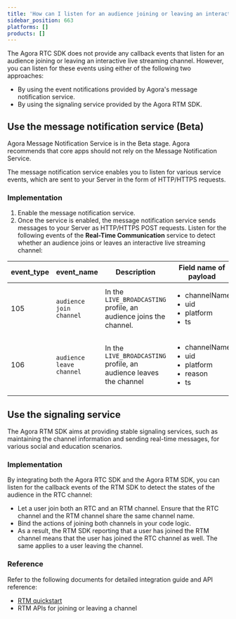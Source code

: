 ```yaml
---
title: 'How can I listen for an audience joining or leaving an interactive live streaming channel?'
sidebar_position: 663
platforms: []
products: []
---
```


The Agora RTC SDK does not provide any callback events that listen for an audience joining or leaving an interactive live streaming channel. However, you can listen for these events using either of the following two approaches:

- By using the event notifications provided by Agora's message notification service.
- By using the signaling service provided by the Agora RTM SDK.

## Use the message notification service (Beta)
<div class="alert note">Agora Message Notification Service is in the Beta stage. Agora recommends that core apps should not rely on the Message Notification Service.</div>

The message notification service enables you to listen for various service events, which are sent to your Server in the form of HTTP/HTTPS requests.

### Implementation

1. Enable the message notification service.
2. Once the service is enabled, the message notification service sends messages to your Server as HTTP/HTTPS POST requests. Listen for the following events of the **Real-Time Communication** service to detect whether an audience joins or leaves an interactive live streaming channel:

| event_type | event_name | Description | Field name of payload |
| ---------------- | ---------------- | ---------------- | ----------------- |
| 105      | `audience join channel`      | In the `LIVE_BROADCASTING` profile, an audience joins the channel.      |<ul><li>channelName</li><li>uid</li><li>platform</li><li>ts</li></ul> |
| 106      | `audience leave channel`   | In the `LIVE_BROADCASTING` profile, an audience leaves the channel      |<ul><li>channelName</li><li>uid</li><li>platform</li><li>reason</li><li>ts</li></ul> |

## Use the signaling service

The Agora RTM SDK aims at providing stable signaling services, such as maintaining the channel information and sending real-time messages, for various social and education scenarios.

### Implementation

By integrating both the Agora RTC SDK and the Agora RTM SDK, you can listen for the callback events of the RTM SDK to detect the states of the audience in the RTC channel:

- Let a user join both an RTC and an RTM channel. Ensure that the RTC channel and the RTM channel share the same channel name.
- Bind the actions of joining both channels in your code logic.
- As a result, the RTM SDK reporting that a user has joined the RTM channel means that the user has joined the RTC channel as well. The same applies to a user leaving the channel.

### Reference

Refer to the following documents for detailed integration guide and API reference:

- [RTM quickstart](/signaling/get-started/get-started-sdk)
- <Link to="{{Global.SIG_SDK_API_ANDROID}}/index.html#joinorleavechannel">RTM APIs for joining or leaving a channel</Link>
	
	